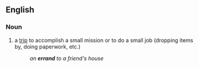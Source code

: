==English==
===Noun===
#a [[trip]] to accomplish a small mission or to do a small job (dropping items by, doing paperwork, etc.)
#:''an '''errand''' to a friend's house''